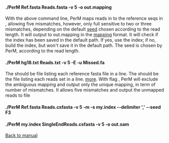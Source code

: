 ====./PerM Ref.fasta Reads.fasta -v 5 -o out.mapping ====
With the above command line, PerM maps reads in {{{reads.fa}}} to the reference seqs in {{{Ref.fasta}}}, allowing five mismatches, however, only full sensitive to two or three mismatches, depending on the default [http://code.google.com/p/perm/wiki/Algorithms seed] chosen according to the read length. It will output to out.mapping in the [http://code.google.com/p/perm/wiki/Output mapping] format. It will check if the index has been saved in the default path. If yes, use the index; if no, build the index, but won't save it in the default path. The seed is chosen by PerM, according to the read length.

====./PerM hg18.txt Reads.txt -v 5 -E -u Missed.fa ====
The {{{hg18.txt}}} should be file listing each reference fasta file in a line.
The {{{Reads.txt}}} should be the file listing each reads set in a line. 
[http://code.google.com/p/perm/wiki/Input more]. With flag {{{-E}}}, PerM will exclude the ambiguous mapping and output only the unique mapping, in term of number of mismatches. 
It allows five mismatches and output the unmapped reads to file {{{Missed.fa}}}

====./PerM Ref.fasta Reads.csfasta -v 5 -m -s my.index --delimiter ',' --seed F3 ====
====./PerM my.index SingleEndReads.csfasta -v 5 -o out.sam ====

[http://code.google.com/p/perm/wiki/Manual Back to manual]